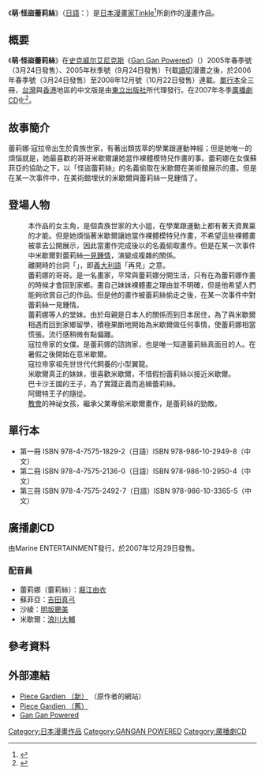 {{Infobox animanga/Headerofja
|標題= 萌·怪盜蕾莉絲
|圖像= Mesunde Lilith Volume 1 cover.jpg
|尺寸= 
|說明= 《萌·怪盜蕾莉絲》日語版漫畫第一集封面
|日文名稱= 盗んで♥リ・リ・ス
|英文名稱= 
|假名= 
|羅馬字= 
|類型= [[少年漫畫|少年漫畫]]
}}
{{Infobox animanga/name
|作品原名= 
|官方譯名= 
|正式譯名= {{flagicon|Taiwan}}{{flagicon|Hong Kong}} 萌·怪盜蕾莉絲
|常用譯名= 
}}
{{Infobox animanga/Manga
|標題= 
|作者= {{lang|ja|[[てぃんくる|てぃんくる]]}}
|作畫= 
|出版社= {{flagicon|Japan}} [[史克威爾艾尼克斯|史克威爾艾尼克斯]]
|其他出版社= {{flagicon|Taiwan}}{{flagicon|Hong Kong}} [[東立出版社|東立出版社]]
|連載雜誌= {{flagicon|Japan}} [[GANGAN_POWERED|GANGAN POWERED]]
|label= {{flagicon|Japan}} Gangan Comics<br>{{flagicon|Taiwan}}{{flagicon|Hong Kong}} Tong Li Comics
|發售日= 
|開始= 2006年
|結束= 2008年
|冊數= 全3卷
|話數= 
|其他= 
}}
{{Infobox animanga/Footerofja}}
《'''萌·怪盜蕾莉絲'''》（[[日語|日語]]：{{lang|ja|盗んで♥リ・リ・ス}}）是[[日本|日本]][[漫畫家|漫畫家]][[Tinkle|Tinkle]]<ref>{{cite web |url=http://www.akibablog.net/archives/2007/07/etc_powered_070703.html |script-title=ja:盗んでリ・リ・ス「てぃんくる先生」 |publisher={{lang|ja|アキバBlog}} |date=2007-07-03 |accessdate=2009-01-07 |language=ja |archive-date=2008-12-22 |archive-url=https://web.archive.org/web/20081222201238/http://www.akibablog.net/archives/2007/07/etc_powered_070703.html |dead-url=no }}</ref>所創作的[[漫畫|漫畫]]作品。

== 概要 ==
《'''萌·怪盜蕾莉絲'''》在[[史克威尔艾尼克斯|史克威尔艾尼克斯]]《[[Gan_Gan_Powered|Gan Gan Powered]]》（{{lang|ja|ガンガンパワード}}）2005年春季號（3月24日發售）、2005年秋季號（9月24日發售）刊載[[讀切|讀切]]漫畫之後，於2006年春季號（3月24日發售）至2008年12月號（10月22日發售）連載。[[單行本|單行本]]全三冊，[[台灣|台灣]]與[[香港|香港]]地區的中文版是由[[東立出版社|東立出版社]]所代理發行。在2007年冬季[[廣播劇CD|廣播劇CD]]化<ref>{{cite web |url=http://www.akibablog.net/archives/2007/11/etc_powered_071120.html |script-title=ja:「盗んでリ・リ・ス」　ドラマCDのアフレコ |publisher={{lang|ja|アキバBlog}} |date=2007-11-20 |accessdate=2009-01-07 |language=ja |archive-date=2008-12-22 |archive-url=https://web.archive.org/web/20081222200510/http://www.akibablog.net/archives/2007/11/etc_powered_071120.html |dead-url=no }}</ref>。

== 故事簡介 ==
蕾莉娜·寇拉帝出生於貴族世家，有著出類拔萃的學業跟運動神經；但是她唯一的煩惱就是，她最喜歡的哥哥米歇爾讓她當作裸體模特兒作畫的事。蕾莉娜在女僕蘇菲亞的協助之下，以「怪盜蕾莉絲」的名義偷取在米歇爾在美術館展示的畫。但是在某一次事件中，在美術館埋伏的米歇爾與蕾莉絲一見鍾情了。

== 登場人物 ==
; {{nihongo|蕾莉娜·寇拉帝|リリーナ・コラーディ}}
:本作品的女主角，是個貴族世家的大小姐，在學業跟運動上都有著天資異稟的才能。但是她煩惱著米歇爾讓她當作裸體模特兒作畫，不希望這些裸體畫被拿去公開展示，因此當畫作完成後以{{nihongo|「怪盜蕾莉絲」|怪盗リリス}}的名義偷取畫作。但是在某一次事件中米歇爾對蕾莉絲[[一見鍾情|一見鍾情]]，演變成複雜的關係。
:離開時的台詞「{{lang|it|Arrivederci}}」，即[[義大利語|義大利語]]「再見」之意。
; {{nihongo|米歇爾·寇拉帝|ミッシェル・コラーディ}}
:蕾莉娜的哥哥。是一名畫家，平常與蕾莉娜分開生活，只有在為蕾莉娜作畫的時候才會回到家鄉。畫自己妹妹裸體畫之理由並不明確，但是他希望人們能夠欣賞自己的作品。但是他的畫作被蕾莉絲偷走之後，在某一次事件中對蕾莉絲一見鍾情。
; {{nihongo|沙綾·寇拉帝|沙綾（サーヤ）・コラーディ}}
:蕾莉娜等人的堂妹。由於母親是日本人的關係而到日本居住，為了與米歇爾相遇而回到家鄉留學，積極果斷地開始為米歇爾做任何事情，使蕾莉娜相當慌張。流行感稍微有點偏離。
; {{nihongo|蘇菲亞|ソフィア}}
:寇拉帝家的女僕。是蕾莉娜的諮詢家，也是唯一知道蕾莉絲真面目的人。在暑假之後開始在意米歇爾。
; {{nihongo|庫提爾斯|クルティウス}}
:寇拉帝家祖先世世代代飼養的小型翼龍。
; {{nihongo|露安·艾薇雷特|}}
:米歇爾真正的妹妹，很喜歡米歇爾，不惜假扮蕾莉絲以接近米歇爾。
; {{nihongo|阿爾特王子|アルト・フォン・バッカサ王子}}
:巴卡沙王國的王子，為了實踐正義而追緝蕾莉絲。
; {{nihongo||エミリー}}
:阿爾特王子的隨從。
; {{nihongo|艾蕾諾雅|エレノア}}
:[[教會|教會]]的神祕女孩，繼承父業專偷米歇爾畫作，是蕾莉絲的勁敵。

== 單行本 ==
*第一冊 ISBN 978-4-7575-1829-2（日語）ISBN 978-986-10-2949-8（中文）
*第二冊 ISBN 978-4-7575-2136-0（日語）ISBN 978-986-10-2950-4（中文）
*第三冊 ISBN 978-4-7575-2492-7（日語）ISBN 978-986-10-3365-5（中文）

== 廣播劇CD ==
由Marine ENTERTAINMENT發行，於2007年12月29日發售。
=== 配音員 ===
*蕾莉娜（蕾莉絲）：[[堀江由衣|堀江由衣]]
*蘇菲亞：[[吉田真弓_(聲優)|吉田真弓]]
*沙綾：[[明坂聰美|明坂聰美]]
*米歇爾：[[浪川大輔|浪川大輔]]

== 參考資料 ==
<div class="references-2column">
<references />
</div>

== 外部連結 ==
* [http://www.tinkerbell.vc/ Piece Gardien （新）] {{Wayback|url=http://www.tinkerbell.vc/ |date=20190419051206 }}（原作者的網站）{{ja icon}}
* [http://www.ne.jp/asahi/tinker/bell/ Piece Gardien （舊）] {{Wayback|url=http://www.ne.jp/asahi/tinker/bell/ |date=20090116165417 }} {{ja icon}}
* [http://www.square-enix.co.jp/magazine/powered/ Gan Gan Powered] {{Wayback|url=http://www.square-enix.co.jp/magazine/powered/ |date=20081219162545 }} {{ja icon}}

{{DEFAULTSORT:Mesunde lilith}}
[[Category:日本漫畫作品|Category:日本漫畫作品]]
[[Category:GANGAN_POWERED|Category:GANGAN POWERED]]
[[Category:廣播劇CD|Category:廣播劇CD]]